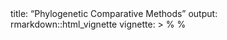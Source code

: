 title: "Phylogenetic Comparative Methods"
output: rmarkdown::html_vignette
vignette: >
  %\VignetteIndexEntry{Phylogenetic Comparative Methods}
  %\VignetteEngine{knitr::rmarkdown}
  \usepackage[utf8]{inputenc}
  
